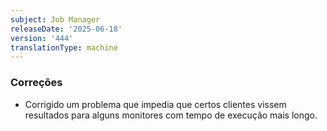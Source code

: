 ```yaml
---
subject: Job Manager
releaseDate: '2025-06-18'
version: '444'
translationType: machine
---
```


### Correções

* Corrigido um problema que impedia que certos clientes vissem resultados para alguns monitores com tempo de execução mais longo.